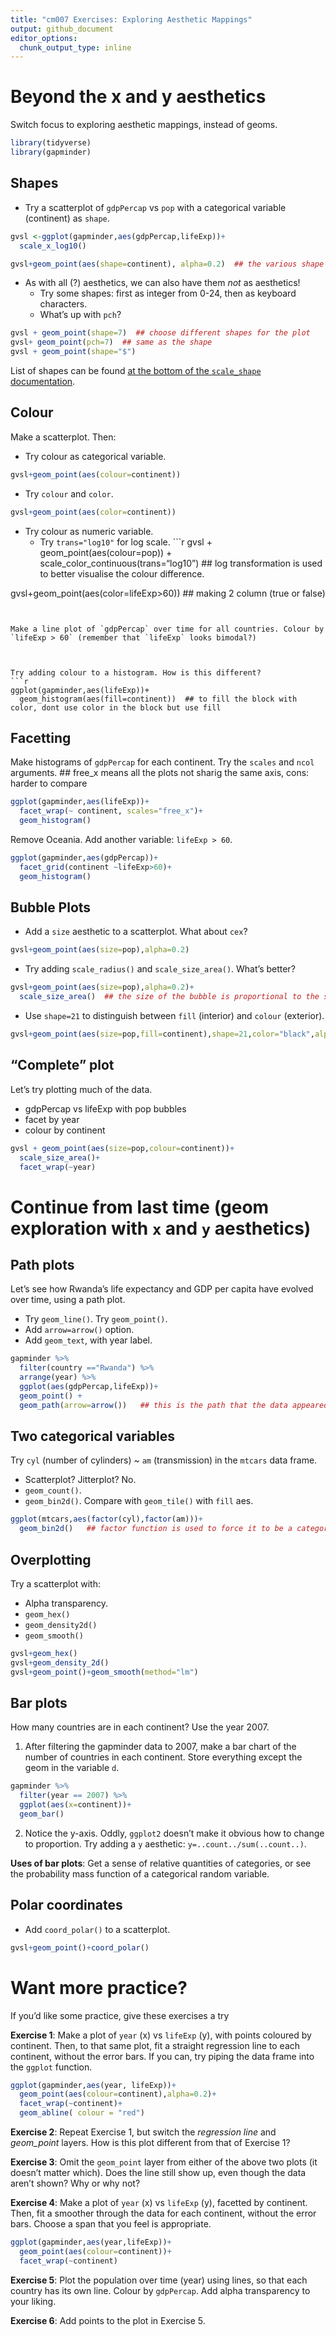 ```yaml
---
title: "cm007 Exercises: Exploring Aesthetic Mappings"
output: github_document
editor_options: 
  chunk_output_type: inline
---
```




# Beyond the x and y aesthetics

Switch focus to exploring aesthetic mappings, instead of geoms. 

```r
library(tidyverse)
library(gapminder)
```


## Shapes

- Try a scatterplot of `gdpPercap` vs `pop` with a categorical variable (continent) as `shape`.

```r
gvsl <-ggplot(gapminder,aes(gdpPercap,lifeExp))+
  scale_x_log10()

gvsl+geom_point(aes(shape=continent), alpha=0.2)  ## the various shape is the continent
```




- As with all (?) aesthetics, we can also have them _not_ as aesthetics!
    - Try some shapes: first as integer from 0-24, then as keyboard characters.
    - What's up with `pch`?
    
```r
gvsl + geom_point(shape=7)  ## choose different shapes for the plot
gvsl+ geom_point(pch=7)  ## same as the shape
gvsl + geom_point(shape="$")
```
    

List of shapes can be found [at the bottom of the `scale_shape` documentation](https://ggplot2.tidyverse.org/reference/scale_shape.html).

## Colour

Make a scatterplot. Then:

- Try colour as categorical variable.
```r
gvsl+geom_point(aes(colour=continent))
```


- Try `colour` and `color`. 

```r
gvsl+geom_point(aes(color=continent))
```
- Try colour as numeric variable.
    - Try `trans="log10"` for log scale.
```r
gvsl + geom_point(aes(colour=pop)) + scale_color_continuous(trans="log10")  ## log transformation is used to better visualise the colour difference.

gvsl+geom_point(aes(color=lifeExp>60)) ## making 2 column (true or false)
```


Make a line plot of `gdpPercap` over time for all countries. Colour by `lifeExp > 60` (remember that `lifeExp` looks bimodal?)



Try adding colour to a histogram. How is this different?
```r
ggplot(gapminder,aes(lifeExp))+
  geom_histogram(aes(fill=continent))  ## to fill the block with color, dont use color in the block but use fill
```


## Facetting

Make histograms of `gdpPercap` for each continent. Try the `scales` and `ncol` arguments. 
## free_x means all the plots not sharig the same axis, cons: harder to compare
```r
ggplot(gapminder,aes(lifeExp))+
  facet_wrap(~ continent, scales="free_x")+
  geom_histogram()
```

Remove Oceania. Add another variable: `lifeExp > 60`. 
```r
ggplot(gapminder,aes(gdpPercap))+
  facet_grid(continent ~lifeExp>60)+
  geom_histogram()
```

## Bubble Plots

- Add a `size` aesthetic to a scatterplot. What about `cex`?
```r
gvsl+geom_point(aes(size=pop),alpha=0.2)
```

- Try adding `scale_radius()` and `scale_size_area()`. What's better?
```r
gvsl+geom_point(aes(size=pop),alpha=0.2)+
  scale_size_area()  ## the size of the bubble is proportional to the size of the poulation
```

- Use `shape=21` to distinguish between `fill` (interior) and `colour` (exterior).
```r
gvsl+geom_point(aes(size=pop,fill=continent),shape=21,color="black",alpha=0.2)
```


## "Complete" plot

Let's try plotting much of the data.

- gdpPercap vs lifeExp with pop bubbles
- facet by year
- colour by continent

```r
gvsl + geom_point(aes(size=pop,colour=continent))+
  scale_size_area()+
  facet_wrap(~year)
```



# Continue from last time (geom exploration with `x` and `y` aesthetics)

## Path plots

Let's see how Rwanda's life expectancy and GDP per capita have evolved over time, using a path plot.

- Try `geom_line()`. Try `geom_point()`.
- Add `arrow=arrow()` option.
- Add `geom_text`, with year label. 

```r
gapminder %>% 
  filter(country =="Rwanda") %>% 
  arrange(year) %>% 
  ggplot(aes(gdpPercap,lifeExp))+
  geom_point() +
  geom_path(arrow=arrow())   ## this is the path that the data appeared in the data frame
```



## Two categorical variables

Try `cyl` (number of cylinders) ~ `am` (transmission) in the `mtcars` data frame.

- Scatterplot? Jitterplot? No.
- `geom_count()`.
- `geom_bin2d()`. Compare with `geom_tile()` with `fill` aes.
```r
ggplot(mtcars,aes(factor(cyl),factor(am)))+
  geom_bin2d()   ## factor function is used to force it to be a category
```


## Overplotting

Try a scatterplot with:

- Alpha transparency.
- `geom_hex()`
- `geom_density2d()`
- `geom_smooth()`


```r
gvsl+geom_hex()
gvsl+geom_density_2d()
gvsl+geom_point()+geom_smooth(method="lm")
```


## Bar plots

How many countries are in each continent? Use the year 2007.

1. After filtering the gapminder data to 2007, make a bar chart of the number of countries in each continent. Store everything except the geom in the variable `d`.

```r
gapminder %>% 
  filter(year == 2007) %>% 
  ggplot(aes(x=continent))+
  geom_bar()
```


2. Notice the y-axis. Oddly, `ggplot2` doesn't make it obvious how to change to proportion. Try adding a `y` aesthetic: `y=..count../sum(..count..)`.



__Uses of bar plots__: Get a sense of relative quantities of categories, or see the probability mass function of a categorical random variable.



## Polar coordinates

- Add `coord_polar()` to a scatterplot.
```r
gvsl+geom_point()+coord_polar()
```



# Want more practice?

If you'd like some practice, give these exercises a try

__Exercise 1__: Make a plot of `year` (x) vs `lifeExp` (y), with points coloured by continent. Then, to that same plot, fit a straight regression line to each continent, without the error bars. If you can, try piping the data frame into the `ggplot` function.

```r
ggplot(gapminder,aes(year, lifeExp))+
  geom_point(aes(colour=continent),alpha=0.2)+
  facet_wrap(~continent)+
  geom_abline( colour = "red")
```


__Exercise 2__: Repeat Exercise 1, but switch the _regression line_ and _geom\_point_ layers. How is this plot different from that of Exercise 1?

__Exercise 3__: Omit the `geom_point` layer from either of the above two plots (it doesn't matter which). Does the line still show up, even though the data aren't shown? Why or why not?

__Exercise 4__: Make a plot of `year` (x) vs `lifeExp` (y), facetted by continent. Then, fit a smoother through the data for each continent, without the error bars. Choose a span that you feel is appropriate.

```r
ggplot(gapminder,aes(year,lifeExp))+
  geom_point(aes(colour=continent))+
  facet_wrap(~continent)
```


__Exercise 5__: Plot the population over time (year) using lines, so that each country has its own line. Colour by `gdpPercap`. Add alpha transparency to your liking. 

__Exercise 6__: Add points to the plot in Exercise 5.